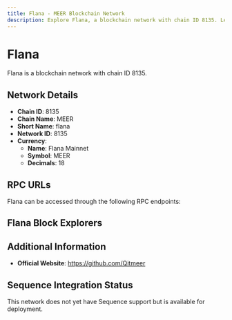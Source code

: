 ```yaml
--- 
title: Flana - MEER Blockchain Network
description: Explore Flana, a blockchain network with chain ID 8135. Learn about its native currency, Flana Mainnet, and how to interact with the network.
---
```


# Flana

Flana is a blockchain network with chain ID 8135.

## Network Details

- **Chain ID**: 8135
- **Chain Name**: MEER
- **Short Name**: flana
- **Network ID**: 8135
- **Currency**: 
  - **Name**: Flana Mainnet
  - **Symbol**: MEER
  - **Decimals**: 18

## RPC URLs

Flana can be accessed through the following RPC endpoints:



## Flana Block Explorers



## Additional Information

- **Official Website**: https://github.com/Qitmeer

## Sequence Integration Status

This network does not yet have Sequence support but is available for deployment.
